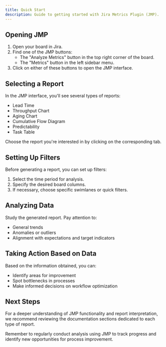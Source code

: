 ```yaml
---
title: Quick Start
description: Guide to getting started with Jira Metrics Plugin (JMP).
---
```


## Opening JMP

1. Open your board in Jira.
2. Find one of the JMP buttons:
   - The "Analyze Metrics" button in the top right corner of the board.
   - The "Metrics" button in the left sidebar menu.
3. Click on either of these buttons to open the JMP interface.

## Selecting a Report

In the JMP interface, you'll see several types of reports:

- Lead Time
- Throughput Chart
- Aging Chart
- Cumulative Flow Diagram
- Predictability
- Task Table

Choose the report you're interested in by clicking on the corresponding tab.

## Setting Up Filters

Before generating a report, you can set up filters:

1. Select the time period for analysis.
2. Specify the desired board columns.
3. If necessary, choose specific swimlanes or quick filters.

## Analyzing Data

Study the generated report. Pay attention to:

- General trends
- Anomalies or outliers
- Alignment with expectations and target indicators

## Taking Action Based on Data

Based on the information obtained, you can:

- Identify areas for improvement
- Spot bottlenecks in processes
- Make informed decisions on workflow optimization

## Next Steps

For a deeper understanding of JMP functionality and report interpretation, we recommend reviewing the documentation sections dedicated to each type of report.

Remember to regularly conduct analysis using JMP to track progress and identify new opportunities for process improvement.
